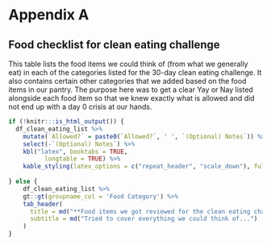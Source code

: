 # Appendix A 

## Food checklist for clean eating challenge

This table lists the food items we could think of (from what we generally eat) in each of the categories listed for the 30-day clean eating challenge. It also contains certain other categories that we added based on the food items in our pantry. The purpose here was to get a clear Yay or Nay listed alongside each food item so that we knew exactly what is allowed and did not end up with a day 0 crisis at our hands.

```r
if (!knitr:::is_html_output()) {
  df_clean_eating_list %>%
    mutate(`Allowed?` = paste0(`Allowed?`, ' ', `(Optional) Notes`)) %>%
    select(-`(Optional) Notes`) %>%
    kbl("latex", booktabs = TRUE,
          longtable = TRUE) %>%
    kable_styling(latex_options = c("repeat_header", "scale_down"), full_width = FALSE)
  
} else {
    df_clean_eating_list %>%
    gt::gt(groupname_col = 'Food Category') %>%
    tab_header(
      title = md("**Food items we got reviewed for the clean eating challenge**"),
      subtitle = md("Tried to cover everything we could think of...")
    )
}
```